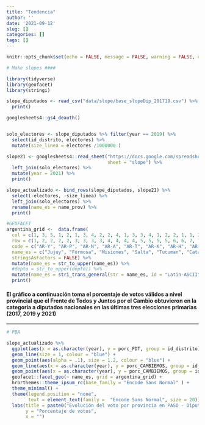 ```yaml
---
title: "Tendencia"
author: ''
date: '2021-09-12'
slug: []
categories: []
tags: []
---
```

<style type="text/css">
.main-container {
  max-width: 820px;
  margin-left: auto;
  margin-right: auto;
}
</style>

```r
knitr::opts_chunk$set(echo = FALSE, message = FALSE, warning = FALSE, error = FALSE)

# Make slopes ####

library(tidyverse)
library(geofacet)
library(stringi)

slope_diputados <- read_csv("data/slope/base_slopeDip_201719.csv") %>%
  print()

googlesheets4::gs4_deauth()


solo_electores <- slope_diputados %>% filter(year == 2019) %>%
  select(id_distrito, electores) %>%
  mutate(size_linea = electores /1000000 )

slope21 <- googlesheets4::read_sheet("https://docs.google.com/spreadsheets/d/1bbpIRD3HR8tZ6OyVRwtyz4L62pt7EJXVWpy9KYt6F-0/edit?usp=sharing",
                                     sheet = "slope") %>%
  left_join(solo_electores) %>%
  mutate(year = 2021) %>%
  print()

slope_actualizado <- bind_rows(slope_diputados, slope21) %>%
  select(-electores, -size_linea) %>%
  left_join(solo_electores) %>%
  rename(name_es = name_prov) %>%
  print()

#GEOFACET
argentina_grid <-  data.frame(
  col = c(1, 3, 5, 1, 2, 1, 3, 4, 2, 2, 4, 1, 3, 3, 4, 1, 2, 2, 1, 1, 2, 1, 1, 1),
  row = c(1, 2, 2, 2, 2, 3, 3, 3, 3, 4, 4, 4, 4, 5, 5, 5, 5, 6, 6, 7, 7, 8, 9, 10),
  code = c("AR-Y", "AR-P", "AR-N", "AR-A", "AR-T", "AR-K", "AR-H", "AR-W", "AR-G", "AR-X", "AR-E", "AR-F", "AR-S", "AR-B", "AR-C", "AR-J", "AR-D", "AR-L", "AR-M", "AR-Q", "AR-R", "AR-U", "AR-Z", "AR-V"),
  name_es = c("Jujuy", "Formosa", "Misiones", "Salta", "Tucuman", "Catamarca", "Chaco", "Corrientes", "Santiago del Estero", "Cordoba", "Entre Rios", "La Rioja", "Santa Fe", "Buenos Aires", "CABA", "San Juan", "San Luis", "La Pampa", "Mendoza", "Neuquen", "Rio Negro", "Chubut", "Santa Cruz", "Tierra del Fuego"),
  stringsAsFactors = FALSE) %>%
  mutate(name_es = str_to_upper(name_es)) %>%
  #depto = str_to_upper(depto)) %>%
  mutate(name_es = stri_trans_general(str = name_es, id = "Latin-ASCII")) %>%
  print()

```




#### **El gráfico a continuación toma el porcentaje de votos válidos a nivel provincial que el Frente de Todos y Juntos por el Cambio obtuvieron en la categoría a diputados nacionales en las últimas tres elecciones primarias (2017, 2019 y 2021)**


---------------------

```r
# PBA

slope_actualizado %>%
  ggplot(aes(x = as.character(year), y = porc_FDT, group = id_distrito))+
  geom_line(size = 1, colour = "blue") +
  geom_point(aes(alpha = .1), size = 1.2, colour = "blue") +
  geom_line(aes(x = as.character(year), y = porc_CAMBIEMOS, group = id_distrito),size = 1, colour = "gold2") +
  geom_point(aes(x = as.character(year), y = porc_CAMBIEMOS, group = id_distrito,alpha = .1), size = 1.2, colour = "gold2") +
  geofacet::facet_geo(~ name_es, grid = argentina_grid) +
  hrbrthemes::theme_ipsum_rc(base_family = "Encode Sans Normal" ) +
  theme_minimal() +
  theme(legend.position = "none",
        text = element_text(family =  "Encode Sans Normal", size = 20)) +
  labs(title = paste0("Evolución del voto por provincia en PASO - Diputados Nacionales"),
       y = "Porcentaje de votos",
       x = "") 
```

